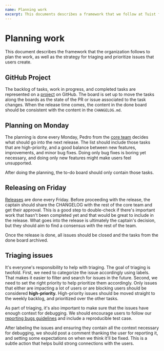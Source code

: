 ```yaml
---
name: Planning work
excerpt: This documents describes a framework that we follow at Tuist for planning work and triaging issues.
---
```


# Planning work

This document describes the framework that the organization follows to plan the work, as well as the strategy for triaging and prioritize issues that users create.

## GitHub Project

The backlog of tasks, work in progress, and completed tasks are represented on a [project](https://github.com/orgs/tuist/projects/8) on GitHub.
The board is set up to move the tasks along the boards as the state of the PR or issue associated to the task changes.
When the release time comes, the content in the done board should be consistent with the content in the `CHANGELOG.md`.

## Planning on Monday

The planning is done every Monday, Pedro from the [core team](/docs/contribution/core-team/) decides what should go into the next release.
The list should include those tasks that are high-priority, and a good balance between new features, improvements, and minor bug fixes.
Doing only bug fixes is boring yet necessary, and doing only new features might make users feel unsupported.

After doing the planning, the to-do board should only contain those tasks.

<Message
  info
  title="Unplanned tasks"
  description="Although there's a framework in place to make sure we tackle issues that are important for the users, contributors are welcomed to tackle other issues as well. Most of us devote our free time to the project so it's important that we spend that time on tasks that we find fulfilling."
/>

## Releasing on Friday

[Releases](/docs/contribution/release/) are done every Friday.
Before proceeding with the release, the captain should share the CHANGELOG with the rest of the core team and get their approval.
This is a good step to double-check if there's important work that hasn't been completed yet and that would be great to include in the release.
What goes into the release is ultimately the captain's decision, but they should aim to find a consensus with the rest of the team.

Once the release is done, all issues should be closed and the tasks from the done board archived.

## Triaging issues

It's everyone's responsibility to help with triaging.
The goal of triaging is twofold.
First,
we need to categorize the issue accordingly using labels.
That makes it easier to filter and search for issues in the future.
Second,
we need to set the right priority to help prioritize them accordingly.
Only issues that either are impacting a lot of users or are blocking users should be considered **high-priority.**
High-priority issues should be moved straight to the weekly backlog,
and prioritized over the other tasks.

As part of triaging, it's also important to make sure that the issues have enough context for debugging.
We should encourage users to follow our [reporting bugs guidelines](/docs/contribution/reporting-bugs/) and include a reproducible test case.

After labeling the issues and ensuring they contain all the context necessary for debugging,
we should post a comment thanking the user for reporting it,
and setting some expectations on when we think it'll be fixed.
This is a subtle action that helps build strong connections with the users.
